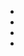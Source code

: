 
* <DisplayChapter chapter='chapter_05' pinpoint='00-20' text='lists' />
* <DisplayChapter chapter='chapter_05' pinpoint='00-30' text='Introducing iteration' />
* <DisplayChapter chapter='chapter_03' pinpoint='00-30' text='Testing Variables' />
* <DisplayChapter chapter='chapter_04' pinpoint='00-50' text='Mako if statements' />